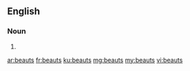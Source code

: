 ==English==

===Noun===
{{head|en|plural}}

# {{plural of|beaut|lang=en|nocat=1}}

[[ar:beauts]]
[[fr:beauts]]
[[ku:beauts]]
[[mg:beauts]]
[[my:beauts]]
[[vi:beauts]]